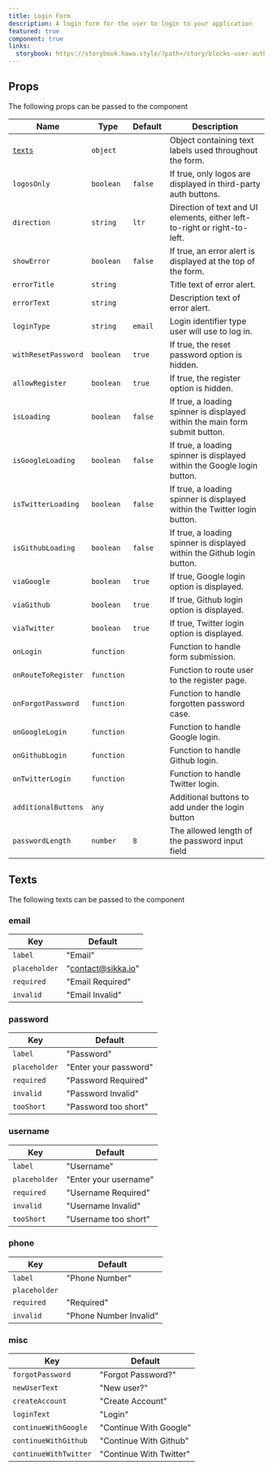 ```yaml
---
title: Login Form
description: A login form for the user to login to your application
featured: true
component: true
links:
  storybook: https://storybook.hawa.style/?path=/story/blocks-user-auth-login-form--default
---
```


<ComponentPreview name="login-form-demo" />

## Props

The following props can be passed to the component

| Name                | Type       | Default | Description                                                                 |
| ------------------- | ---------- | ------- | --------------------------------------------------------------------------- |
| [`texts`](#texts)   | `object`   |         | Object containing text labels used throughout the form.                     |
| `logosOnly`         | `boolean`  | `false` | If true, only logos are displayed in third-party auth buttons.              |
| `direction`         | `string`   | `ltr`   | Direction of text and UI elements, either left-to-right or right-to-left.   |
| `showError`         | `boolean`  | `false` | If true, an error alert is displayed at the top of the form.                |
| `errorTitle`        | `string`   |         | Title text of error alert.                                                  |
| `errorText`         | `string`   |         | Description text of error alert.                                            |
| `loginType`         | `string`   | `email` | Login identifier type user will use to log in.                              |
| `withResetPassword` | `boolean`  | `true`  | If true, the reset password option is hidden.                               |
| `allowRegister`     | `boolean`  | `true`  | If true, the register option is hidden.                                     |
| `isLoading`         | `boolean`  | `false` | If true, a loading spinner is displayed within the main form submit button. |
| `isGoogleLoading`   | `boolean`  | `false` | If true, a loading spinner is displayed within the Google login button.     |
| `isTwitterLoading`  | `boolean`  | `false` | If true, a loading spinner is displayed within the Twitter login button.    |
| `isGithubLoading`   | `boolean`  | `false` | If true, a loading spinner is displayed within the Github login button.     |
| `viaGoogle`         | `boolean`  | `true`  | If true, Google login option is displayed.                                  |
| `viaGithub`         | `boolean`  | `true`  | If true, Github login option is displayed.                                  |
| `viaTwitter`        | `boolean`  | `true`  | If true, Twitter login option is displayed.                                 |
| `onLogin`           | `function` |         | Function to handle form submission.                                         |
| `onRouteToRegister` | `function` |         | Function to route user to the register page.                                |
| `onForgotPassword`  | `function` |         | Function to handle forgotten password case.                                 |
| `onGoogleLogin`     | `function` |         | Function to handle Google login.                                            |
| `onGithubLogin`     | `function` |         | Function to handle Github login.                                            |
| `onTwitterLogin`    | `function` |         | Function to handle Twitter login.                                           |
| `additionalButtons` | `any`      |         | Additional buttons to add under the login button                            |
| `passwordLength`    | `number`   | `8`     | The allowed length of the password input field                              |

## Texts

The following texts can be passed to the component

### email

| Key           | Default            |
| ------------- | ------------------ |
| `label`       | "Email"            |
| `placeholder` | "contact@sikka.io" |
| `required`    | "Email Required"   |
| `invalid`     | "Email Invalid"    |

### password

| Key           | Default               |
| ------------- | --------------------- |
| `label`       | "Password"            |
| `placeholder` | "Enter your password" |
| `required`    | "Password Required"   |
| `invalid`     | "Password Invalid"    |
| `tooShort`    | "Password too short"  |

### username

| Key           | Default               |
| ------------- | --------------------- |
| `label`       | "Username"            |
| `placeholder` | "Enter your username" |
| `required`    | "Username Required"   |
| `invalid`     | "Username Invalid"    |
| `tooShort`    | "Username too short"  |

### phone

| Key           | Default                |
| ------------- | ---------------------- |
| `label`       | "Phone Number"         |
| `placeholder` |                        |
| `required`    | "Required"             |
| `invalid`     | "Phone Number Invalid" |

### misc

| Key                   | Default                 |
| --------------------- | ----------------------- |
| `forgotPassword`      | "Forgot Password?"      |
| `newUserText`         | "New user?"             |
| `createAccount`       | "Create Account"        |
| `loginText`           | "Login"                 |
| `continueWithGoogle`  | "Continue With Google"  |
| `continueWithGithub`  | "Continue With Github"  |
| `continueWithTwitter` | "Continue With Twitter" |
